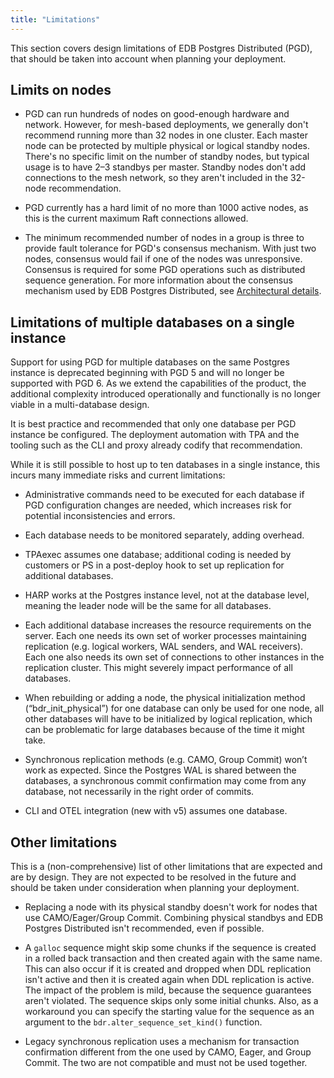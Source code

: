 ```yaml
---
title: "Limitations"
---
```


This section covers design limitations of EDB Postgres Distributed (PGD), that should be taken into account when planning your deployment.

## Limits on nodes

- PGD can run hundreds of nodes on good-enough hardware and network. However, for mesh-based deployments, we generally don't recommend running more than 32 nodes in one cluster. Each master node can be protected by multiple physical or logical standby nodes. There's no specific limit on the number of standby nodes, but typical usage is to have 2&ndash;3 standbys per master. Standby nodes don't add connections to the mesh network, so they aren't included in the 32-node recommendation.

- PGD currently has a hard limit of no more than 1000 active nodes, as this is the current maximum Raft connections allowed.

- The minimum recommended number of nodes in a group is three to provide fault tolerance for PGD's consensus mechanism. With just two nodes, consensus would fail if one of the nodes was unresponsive. Consensus is required for some PGD operations such as distributed sequence generation. For more information about the consensus mechanism used by EDB Postgres Distributed, see [Architectural details](../architectures/#architecture-details).

## Limitations of multiple databases on a single instance

Support for using PGD for multiple databases on the same Postgres instance is deprecated beginning with PGD 5 and will no longer be supported with PGD 6. As we extend the capabilities of the product, the additional complexity introduced operationally and functionally is no longer viable in a multi-database design.

It is best practice and recommended that only one database per PGD instance be configured. The deployment automation with TPA and the tooling such as the CLI and proxy already codify that recommendation. 

While it is still possible to host up to ten databases in a single instance, this incurs many immediate risks and current limitations:

- Administrative commands need to be executed for each database if PGD configuration changes are needed, which increases risk for potential inconsistencies and errors.

- Each database needs to be monitored separately, adding overhead.

- TPAexec assumes one database; additional coding is needed by customers or PS in a post-deploy hook to set up replication for additional databases.

- HARP works at the Postgres instance level, not at the database level, meaning the leader node will be the same for all databases.

- Each additional database increases the resource requirements on the server. Each one needs its own set of worker processes maintaining replication (e.g.  logical workers, WAL senders, and WAL receivers). Each one also needs its own set of connections to other instances in the replication cluster. This might severely impact performance of all databases.

- When rebuilding or adding a node, the physical initialization method (“bdr_init_physical”) for one database can only be used for one node, all other databases will have to be initialized by logical replication, which can be problematic for large databases because of the time it might take.

- Synchronous replication methods (e.g. CAMO, Group Commit) won’t work as expected. Since the Postgres WAL is shared between the databases, a synchronous commit confirmation may come from any database, not necessarily in the right order of commits.

- CLI and OTEL integration (new with v5) assumes one database. 


## Other limitations

This is a (non-comprehensive) list of other limitations that are expected and are by design. They are not expected to be resolved in the future and should be taken under consideration when planning your deployment.

-   Replacing a node with its physical standby doesn't work for nodes that use CAMO/Eager/Group Commit. Combining physical standbys and EDB Postgres Distributed isn't recommended, even if possible.

-   A `galloc` sequence might skip some chunks if the sequence is created in a rolled back transaction and then created again with the same name. This can also occur if it is created and dropped when DDL replication isn't active and then it is created again when DDL replication is active. The impact of the problem is mild, because the sequence guarantees aren't violated. The sequence skips only some initial chunks. Also, as a workaround you can specify the starting value for the sequence as an argument to the `bdr.alter_sequence_set_kind()` function.

-   Legacy synchronous replication uses a mechanism for transaction confirmation different from the one used by CAMO, Eager, and Group Commit. The two are not compatible and must not be used together.